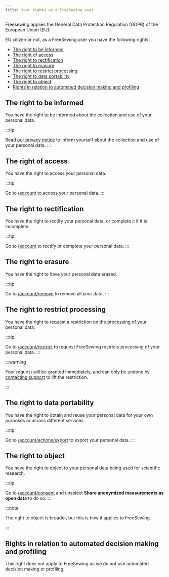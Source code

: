 ```yaml
---
title: Your rights as a FreeSewing user
---
```


Freesewing applies the General Data Protection Regulation (GDPR) of the European Union (EU).

EU citizen or not, as a FreeSewing user you have the following rights:

- [The right to be informed](#the-right-to-be-informed)
- [The right of access](#the-right-of-access)
- [The right to rectification](#the-right-to-rectification)
- [The right to erasure](#the-right-to-erasure)
- [The right to restrict processing](#the-right-to-restrict-processing)
- [The right to data portability](#the-right-to-data-portability)
- [The right to object](#the-right-to-object)
- [Rights in relation to automated decision making and profiling](#rights-in-relation-to-automated-decision-making-and-profiling)

## The right to be informed

You have the right to be informed about the collection and use of your personal data.

:::tip

Read [our privacy notice](/docs/about/privacy/) to inform yourself about the collection and use of your personal data.
:::

## The right of access

You have the right to access your personal data.

:::tip


Go to [/account](/account/) to access your personal data.
:::

## The right to rectification

You have the right to rectify your personal data, or complete it if it is incomplete.

:::tip


Go to [/account](/account/) to rectify or complete your personal data.
:::

## The right to erasure

You have the right to have your personal data erased.

:::tip

Go to [/account/remove](/account/remove/) to remove all your data.
:::

## The right to restrict processing

You have the right to request a restriction on the processing of your personal data.

:::tip

Go to [/account/restrict](/account/restrict/) to request FreeSewing restricts processing of your personal data.
:::

:::warning


Your request will be granted immediately, and can only be undone by [contacting support](/support/) to lift the restriction.

:::

## The right to data portability

You have the right to obtain and reuse your personal data for your own purposes or across different services.

:::tip

Go to [/account/actions/export](/account/export/) to export your personal data.
:::

## The right to object

You have the right to object to your personal data being used for scientific research.

:::tip

Go to [/account/consent](/account/consent/) and unselect **Share anonymized measurements as open data** to do so.
:::

:::note


The right to object is broader, but this is how it applies to FreeSewing.

:::

## Rights in relation to automated decision making and profiling

This right does not apply to FreeSewing as we do not use automated decision making or profiling.

